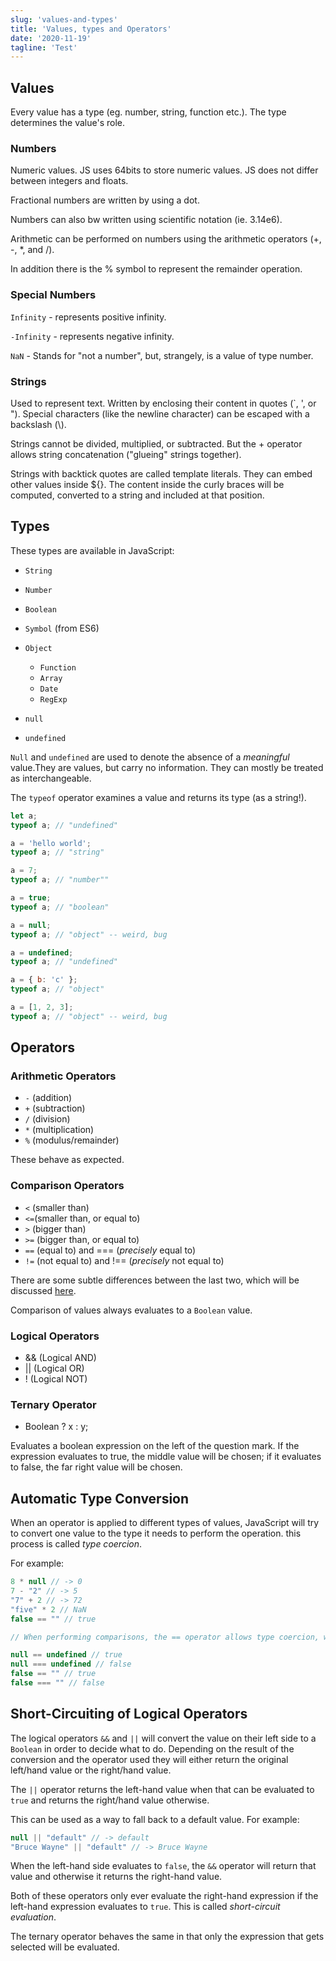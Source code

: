 ```yaml
---
slug: 'values-and-types'
title: 'Values, types and Operators'
date: '2020-11-19'
tagline: 'Test'
---
```


## Values

Every value has a type (eg. number, string, function etc.). The type determines the value's role.

### Numbers

Numeric values. JS uses 64bits to store numeric values. JS does not differ between integers and floats.

Fractional numbers are written by using a dot.

Numbers can also bw written using scientific notation (ie. 3.14e6).

Arithmetic can be performed on numbers using the arithmetic operators (+, -, \*, and /).

In addition there is the % symbol to represent the remainder operation.

### Special Numbers

`Infinity` - represents positive infinity.

`-Infinity` - represents negative infinity.

`NaN` - Stands for "not a number", but, strangely, is a value of type number.

### Strings

Used to represent text. Written by enclosing their content in quotes (`, ', or "). Special characters (like the newline character) can be escaped with a backslash (\\).

Strings cannot be divided, multiplied, or subtracted. But the + operator allows string concatenation ("glueing" strings together).

Strings with backtick quotes are called template literals. They can embed other values inside \${}. The content inside the curly braces will be computed, converted to a string and included at that position.

## Types

These types are available in JavaScript:

- `String`
- `Number`
- `Boolean`
- `Symbol` (from ES6)
- `Object`

  - `Function`
  - `Array`
  - `Date`
  - `RegExp`

- `null`
- `undefined`

`Null` and `undefined` are used to denote the absence of a _meaningful_ value.They are values, but carry no information. They can mostly be treated as interchangeable.

The `typeof` operator examines a value and returns its type (as a string!).

```javascript
let a;
typeof a; // "undefined"

a = 'hello world';
typeof a; // "string"

a = 7;
typeof a; // "number""

a = true;
typeof a; // "boolean"

a = null;
typeof a; // "object" -- weird, bug

a = undefined;
typeof a; // "undefined"

a = { b: 'c' };
typeof a; // "object"

a = [1, 2, 3];
typeof a; // "object" -- weird, bug
```

## Operators

### Arithmetic Operators

- `-` (addition)
- `+` (subtraction)
- `/` (division)
- `*` (multiplication)
- `%` (modulus/remainder)

These behave as expected.

### Comparison Operators

- `<` (smaller than)
- `<=`(smaller than, or equal to)
- `>` (bigger than)
- `>=` (bigger than, or equal to)
- `==` (equal to) and === (_precisely_ equal to)
- `!=` (not equal to) and !== (_precisely_ not equal to)

There are some subtle differences between the last two, which will be discussed [here](<!-- TODO: Add link -->).

Comparison of values always evaluates to a `Boolean` value.

### Logical Operators

- && (Logical AND)
- || (Logical OR)
- ! (Logical NOT)

### Ternary Operator

- Boolean ? x : y;

Evaluates a boolean expression on the left of the question mark. If the expression evaluates to true, the middle value will be chosen; if it evaluates to false, the far right value will be chosen.

## Automatic Type Conversion

When an operator is applied to different types of values, JavaScript will try to convert one value to the type it needs to perform the operation. this process is called _type coercion_.

For example:

```Javascript
8 * null // -> 0
7 - "2" // -> 5
"7" + 2 // -> 72
"five" * 2 // NaN
false == "" // true

// When performing comparisons, the == operator allows type coercion, while the === operator does not.

null == undefined // true
null === undefined // false
false == "" // true
false === "" // false
```

## Short-Circuiting of Logical Operators

The logical operators `&&` and `||` will convert the value on their left side to a `Boolean` in order to decide what to do. Depending on the result of the conversion and the operator used they will either return the original left/hand value or the right/hand value.

The `||` operator returns the left-hand value when that can be evaluated to `true` and returns the right/hand value otherwise.

This can be used as a way to fall back to a default value. For example:

```Javascript
null || "default" // -> default
"Bruce Wayne" || "default" // -> Bruce Wayne
```

When the left-hand side evaluates to `false`, the `&&` operator will return that value and otherwise it returns the right-hand value.

Both of these operators only ever evaluate the right-hand expression if the left-hand expression evaluates to `true`. This is called _short-circuit evaluation_.

The ternary operator behaves the same in that only the expression that gets selected will be evaluated.
